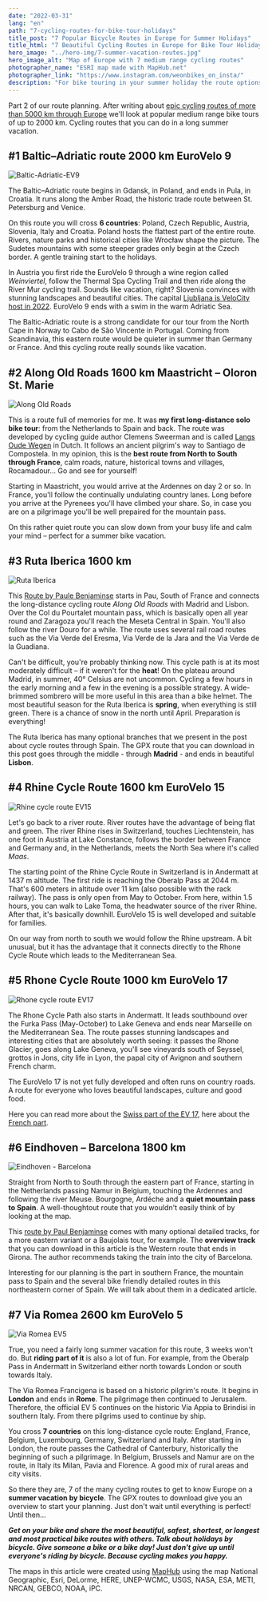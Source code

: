 ```yaml
---
date: "2022-03-31"
lang: "en"
path: "7-cycling-routes-for-bike-tour-holidays"
title_post: "7 Popular Bicycle Routes in Europe for Summer Holidays"
title_html: "7 Beautiful Cycling Routes in Europe for Bike Tour Holidays"
hero_image: "../hero-img/7-summer-vacation-routes.jpg"
hero_image_alt: "Map of Europe with 7 medium range cycling routes"
photographer_name: "ESRI map made with MapHub.net"
photographer_link: "https://www.instagram.com/weonbikes_on_insta/"
description: "For bike touring in your summer holiday the route options in Europe are endless. Learn about 7 insanely popular routes with gpx downloads to get to know country and people while relaxing on your ride."
---
```



Part 2 of our route planning. After writing about [epic cycling routes of more than 5000 km through Europe](https://weonbikes.com/en/blog/7-cycling-routes-europe-north-to-south/) we'll look at popular medium range bike tours of up to 2000 km. Cycling routes that you can do in a long summer vacation.

<SevenRoutesDownload link="https://drive.google.com/drive/folders/1DxlsSu0MWAGoVi_AGRZ8youXCGLd-ad5?usp=sharing" />

## #1 Baltic–Adriatic route 2000 km EuroVelo 9

![Baltic-Adriatic-EV9](../img/Baltic-Adriatic-EV9.jpg)

The Baltic–Adriatic route begins in Gdansk, in Poland, and ends in Pula, in Croatia. It runs along the Amber Road, the historic trade route between St. Petersburg and Venice.

On this route you will cross **6 countries**: Poland, Czech Republic, Austria, Slovenia, Italy and Croatia. Poland hosts the flattest part of the entire route. Rivers, nature parks and historical cities like Wrocław shape the picture. The Sudetes mountains with some steeper grades only begin at the Czech border. A gentle training start to the holidays.

In Austria you first ride the EuroVelo 9 through a wine region called _Weinviertel_, follow the Thermal Spa Cycling Trail and then ride along the River Mur cycling trail. Sounds like vacation, right? Slovenia convinces with stunning landscapes and beautiful cities. The capital [Ljubljana is VeloCity host in 2022](https://www.velo-city2022.com/en/). EuroVelo 9 ends with a swim in the warm Adriatic Sea.

The Baltic-Adriatic route is a strong candidate for our tour from the North Cape in Norway to Cabo de São Vincente in Portugal. Coming from Scandinavia, this eastern route would be quieter in summer than Germany or France. And this cycling route really sounds like vacation.

## #2 Along Old Roads 1600 km Maastricht – Oloron St. Marie

![Along Old Roads](../img/Oude-Wegen.jpg)

This is a route full of memories for me. It was **my first long-distance solo bike tour**: from the Netherlands to Spain and back. The route was developed by cycling guide author Clemens Sweerman and is called [Langs Oude Wegen](https://www.europafietsers.nl/fietsroutes/langs-oude-wegen-en-pelgrimssteden/) in Dutch. It follows an ancient pilgrim's way to Santiago de Compostela. In my opinion, this is the **best route from North to South through France**, calm roads, nature, historical towns and villages, Rocamadour... Go and see for yourself!

Starting in Maastricht, you would arrive at the Ardennes on day 2 or so. In France, you'll follow the continually undulating country lanes. Long before you arrive at the Pyrenees you'll have climbed your share. So, in case you are on a pilgrimage you'll be well prepaired for the mountain pass.

On this rather quiet route you can slow down from your busy life and calm your mind – perfect for a summer bike vacation.

## #3 Ruta Iberica 1600 km

![Ruta Iberica](../img/Ruta-Iberica.jpg)

This [Route by Paule Benjaminse](https://www.europafietsers.nl/fietsroutes/fietsen-naar-barcelona/) starts in Pau, South of France and connects the long-distance cycling route _Along Old Roads_ with Madrid and Lisbon. Over the Col du Pourtalet mountain pass, which is basically open all year round and Zaragoza you'll reach the Meseta Central in Spain. You'll also follow the river Douro for a while. The route uses several rail road routes such as the Via Verde del Eresma, Via Verde de la Jara and the Via Verde de la Guadiana.

Can't be difficult, you're probably thinking now. This cycle path is at its most moderately difficult – if it weren't for the **heat**! On the plateau around Madrid, in summer, 40° Celsius are not uncommon. Cycling a few hours in the early morning and a few in the evening is a possible strategy. A wide-brimmed sombrero will be more useful in this area than a bike helmet. The most beautiful season for the Ruta Iberica is **spring**, when everything is still green. There is a chance of snow in the north until April. Preparation is everything!

The Ruta Iberica has many optional branches that we present in the post about cycle routes through Spain. The GPX route that you can download in this post goes through the middle - through **Madrid** \- and ends in beautiful **Lisbon**.

## #4 Rhine Cycle Route 1600 km EuroVelo 15

![Rhine cycle route EV15](../img/Rhine-Route-EV15.jpg)

Let's go back to a river route. River routes have the advantage of being flat and green. The river Rhine rises in Switzerland, touches Liechtenstein, has one foot in Austria at Lake Constance, follows the border between France and Germany and, in the Netherlands, meets the North Sea where it's called _Maas_.

The starting point of the Rhine Cycle Route in Switzerland is in Andermatt at 1437 m altitude. The first ride is reaching the Oberalp Pass at 2044 m. That's 600 meters in altitude over 11 km (also possible with the rack railway). The pass is only open from May to October. From here, within 1.5 hours, you can walk to Lake Toma, the headwater source of the river Rhine. After that, it's basically downhill. EuroVelo 15 is well developed and suitable for families.

On our way from north to south we would follow the Rhine upstream. A bit unusual, but it has the advantage that it connects directly to the Rhone Cycle Route which leads to the Mediterranean Sea.

## #5 Rhone Cycle Route 1000 km EuroVelo 17

![Rhone cycle route EV17](../img/Rhone-Route-EV17.jpg)

The Rhone Cycle Path also starts in Andermatt. It leads southbound over the Furka Pass (May-October) to Lake Geneva and ends near Marseille on the Mediterranean Sea. The route passes stunning landscapes and interesting cities that are absolutely worth seeing: it passes the Rhone Glacier, goes along Lake Geneva, you'll see vineyards south of Seyssel, grottos in Jons, city life in Lyon, the papal city of Avignon and southern French charm.

The EuroVelo 17 is not yet fully developed and often runs on country roads. A route for everyone who loves beautiful landscapes, culture and good food.

Here you can read more about the [Swiss part of the EV 17](https://www.schweizmobil.ch/en/cycling-in-switzerland/route-01.html), here about the [French part](https://en.viarhona.com/cycle-route).

## #6 Eindhoven – Barcelona 1800 km

![Eindhoven - Barcelona](../img/Eindhoven-Barcelona.jpg)

Straight from North to South through the eastern part of France, starting in the Netherlands passing Namur in Belgium, touching the Ardennes and following the river Meuse. Bourgogne, Ardéche and a **quiet mountain pass to Spain**. A well-thoughtout route that you wouldn't easily think of by looking at the map.

This [route by Paul Benjaminse](https://www.europafietsers.nl/fietsroutes/fietsen-naar-barcelona/) comes with many optional detailed tracks, for a more eastern variant or a Baujolais tour, for example. The **overview track** that you can download in this article is the Western route that ends in Girona. The author recommends taking the train into the city of Barcelona.

Interesting for our planning is the part in southern France, the mountain pass to Spain and the several bike friendly detailed routes in this northeastern corner of Spain. We will talk about them in a dedicated article.

## #7 Via Romea 2600 km EuroVelo 5

![Via Romea EV5](../img/ViaRomea-EV5.jpg)

True, you need a fairly long summer vacation for this route, 3 weeks won't do. But **riding part of it** is also a lot of fun. For example, from the Oberalp Pass in Andermatt in Switzerland either north towards London or south towards Italy.

The Via Romea Francigena is based on a historic pilgrim's route. It begins in **London** and ends in **Rome**. The pilgrimage then continued to Jerusalem. Therefore, the official EV 5 continues on the historic Via Appia to Brindisi in southern Italy. From there pilgrims used to continue by ship.

You cross **7 countries** on this long-distance cycle route: England, France, Belgium, Luxembourg, Germany, Switzerland and Italy. After starting in London, the route passes the Cathedral of Canterbury, historically the beginning of such a pilgrimage. In Belgium, Brussels and Namur are on the route, in Italy its Milan, Pavia and Florence. A good mix of rural areas and city visits.

So there they are, 7 of the many cycling routes to get to know Europe on a **summer vacation by bicycle**. The GPX routes to download give you an overview to start your planning. Just don't wait until everything is perfect! Until then...

**_Get on your bike and share the most beautiful, safest, shortest, or longest and most practical bike routes with others. Talk about holidays by bicycle. Give someone a bike or a bike day! Just don't give up until everyone's riding by bicycle. Because cycling makes you happy._**

<SevenRoutesDownload link="https://drive.google.com/drive/folders/1DxlsSu0MWAGoVi_AGRZ8youXCGLd-ad5?usp=sharing" />

The maps in this article were created using [MapHub](https://maphub.net/) using the map National Geographic, Esri, DeLorme, HERE, UNEP-WCMC, USGS, NASA, ESA, METI, NRCAN, GEBCO, NOAA, iPC.
